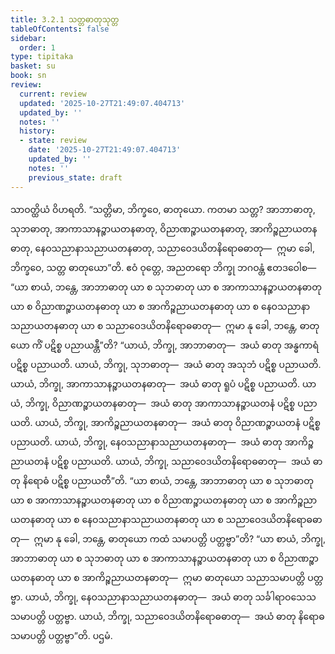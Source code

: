 ```yaml
---
title: 3.2.1 သတ္တဓာတုသုတ္တ
tableOfContents: false
sidebar:
  order: 1
type: tipitaka
basket: su
book: sn
review:
  current: review
  updated: '2025-10-27T21:49:07.404713'
  updated_by: ''
  notes: ''
  history:
  - state: review
    date: '2025-10-27T21:49:07.404713'
    updated_by: ''
    notes: ''
    previous_state: draft
---
```



<ReviewStatus review={frontmatter.review} showDetails={true} />

<HypothesisAnnotation frontmatter={frontmatter} />

<DynamicBreadcrumb />

<Division number="95" book="sn" e="ch" v="18" p="295">

<Paragraph number="683" book="sn">
သာဝတ္ထိယံ ဝိဟရတိ. “သတ္တိမာ, ဘိက္ခဝေ, ဓာတုယော. ကတမာ သတ္တ? အာဘာဓာတု, သုဘဓာတု, အာကာသာနဉ္စာယတနဓာတု, ဝိညာဏဉ္စာယတနဓာတု, အာကိဉ္စညာယတနဓာတု, နေဝသညာနာသညာယတနဓာတု, သညာဝေဒယိတနိရောဓဓာတု—  ဣမာ ခေါ, ဘိက္ခဝေ, သတ္တ ဓာတုယော”တိ.
</Paragraph>

<Paragraph number="684" book="sn">
ဧဝံ ဝုတ္တေ, အညတရော ဘိက္ခု ဘဂဝန္တံ ဧတဒဝေါစ—  “ယာ စာယံ, ဘန္တေ, အာဘာဓာတု ယာ စ သုဘဓာတု ယာ စ အာကာသာနဉ္စာယတနဓာတု ယာ စ ဝိညာဏဉ္စာယတနဓာတု ယာ စ အာကိဉ္စညာယတနဓာတု ယာ စ နေဝသညာနာသညာယတနဓာတု ယာ စ သညာဝေဒယိတနိရောဓဓာတု—  ဣမာ နု ခေါ, ဘန္တေ, ဓာတုယော ကိံ ပဋိစ္စ ပညာယန္တီ”တိ?
</Paragraph>

<Paragraph number="685" book="sn">
“ယာယံ, ဘိက္ခု, အာဘာဓာတု—  အယံ ဓာတု အန္ဓကာရံ ပဋိစ္စ ပညာယတိ. ယာယံ, ဘိက္ခု, သုဘဓာတု—  အယံ ဓာတု အသုဘံ ပဋိစ္စ ပညာယတိ. ယာယံ, ဘိက္ခု, အာကာသာနဉ္စာယတနဓာတု—  အယံ ဓာတု ရူပံ ပဋိစ္စ ပညာယတိ. ယာယံ, ဘိက္ခု, ဝိညာဏဉ္စာယတနဓာတု—  အယံ ဓာတု အာကာသာနဉ္စာယတနံ ပဋိစ္စ ပညာယတိ. ယာယံ, ဘိက္ခု, အာကိဉ္စညာယတနဓာတု—  အယံ ဓာတု ဝိညာဏဉ္စာယတနံ ပဋိစ္စ ပညာယတိ. ယာယံ, ဘိက္ခု, နေဝသညာနာသညာယတနဓာတု—  အယံ ဓာတု အာကိဉ္စညာယတနံ ပဋိစ္စ ပညာယတိ. ယာယံ, ဘိက္ခု, သညာဝေဒယိတနိရောဓဓာတု—  အယံ ဓာတု နိရောဓံ ပဋိစ္စ ပညာယတီ”တိ.
</Paragraph>

<Paragraph number="686" book="sn">
“ယာ စာယံ, ဘန္တေ, အာဘာဓာတု ယာ စ သုဘဓာတု ယာ စ အာကာသာနဉ္စာယတနဓာတု ယာ စ ဝိညာဏဉ္စာယတနဓာတု ယာ စ အာကိဉ္စညာယတနဓာတု ယာ စ နေဝသညာနာသညာယတနဓာတု ယာ စ သညာဝေဒယိတနိရောဓဓာတု—  ဣမာ နု ခေါ, ဘန္တေ, ဓာတုယော ကထံ သမာပတ္တိ ပတ္တဗ္ဗာ”တိ?
</Paragraph>

<Paragraph number="687" book="sn">
“ယာ စာယံ, ဘိက္ခု, အာဘာဓာတု ယာ စ သုဘဓာတု ယာ စ အာကာသာနဉ္စာယတနဓာတု ယာ စ ဝိညာဏဉ္စာယတနဓာတု ယာ စ အာကိဉ္စညာယတနဓာတု—  ဣမာ ဓာတုယော သညာသမာပတ္တိ ပတ္တဗ္ဗာ. ယာယံ, ဘိက္ခု, နေဝသညာနာသညာယတနဓာတု—  အယံ ဓာတု သင်္ခါရာဝသေသသမာပတ္တိ ပတ္တဗ္ဗာ. ယာယံ, ဘိက္ခု, သညာဝေဒယိတနိရောဓဓာတု—  အယံ ဓာတု နိရောဓသမာပတ္တိ ပတ္တဗ္ဗာ”တိ.

</Paragraph>
</Division>

<Paragraph number="688" type="center" book="sn">
ပဌမံ.
</Paragraph>
